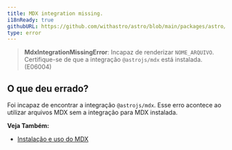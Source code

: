 ```yaml
---
title: MDX integration missing.
i18nReady: true
githubURL: https://github.com/withastro/astro/blob/main/packages/astro/src/core/errors/errors-data.ts
type: error
---
```


> **MdxIntegrationMissingError**: Incapaz de renderizar `NOME_ARQUIVO`. Certifique-se de que a integração `@astrojs/mdx` está instalada. (E06004)

## O que deu errado?

Foi incapaz de encontrar a integração `@astrojs/mdx`. Esse erro acontece ao utilizar arquivos MDX sem a integração para MDX instalada.

**Veja Também:**
-  [Instalação e uso do MDX](/pt-br/guides/integrations-guide/mdx/)


